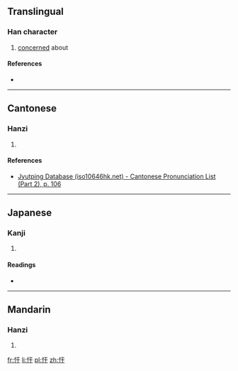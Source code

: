 ==Translingual==

===Han character===
{{Han char|rn=61|rad=心|as=03|sn=6|four=|canj=心一十 (PMJ)|ids=⿰[[忄]][[干]]}}

# [[concern]]ed about

====References====
* {{Han ref|kx=0376.110|dkj=10320|dj=0702.200|hdz=42271.040|uh=5FD3|ud=24531}}

----

==Cantonese==

===Hanzi===
{{yue-hanzi|jyut=[[gon1]]|y=gon1}}

# {{defn|lang=yue|sort=心03}}

====References====
* [http://www.iso10646hk.net/jp/document/download.jsp Jyutping Database (iso10646hk.net) - Cantonese Pronunciation List (Part 2), p. 106]

----

==Japanese==

===Kanji===
{{ja-kanji|grade=|rs=心03}}

# {{defn|lang=ja|sort=心03}}

====Readings====
* {{ja-readings|on=[[かん]] (kan), [[がん]] (gan)|kun=[[きわめる]] (kiwameru), [[おかす]] (okasu)}}

----

==Mandarin==

===Hanzi===
{{cmn-hanzi|pin=[[gān]] ([[gan1]])|wg=kan<sup>1</sup>}}

# {{defn|lang=cmn|sort=心03}}

[[fr:忓]]
[[li:忓]]
[[pl:忓]]
[[zh:忓]]